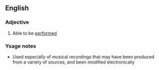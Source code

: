 ==English==

===Adjective===
{{en-adj}}

# Able to be [[performed]]

===Ysage notes===
* Used especially of musical recordings that may have been produced from a variety of sources, and been modified electronically